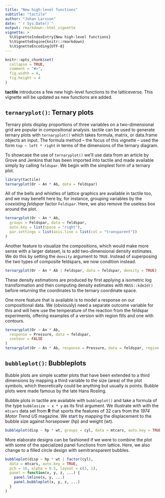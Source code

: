 ---
title: "New high-level functions"
subtitle: "tactile"
author: "Johan Larsson"
date: "`r Sys.Date()`"
output: rmarkdown::html_vignette
vignette: >
  %\VignetteIndexEntry{New high-level functions}
  %\VignetteEngine{knitr::rmarkdown}
  %\VignetteEncoding{UTF-8}
---

```{r setup, include = FALSE}
knitr::opts_chunk$set(
  collapse = TRUE,
  comment = "#>",
  fig.width = 4,
  fig.height = 4
)
```

**tactile** introduces a few new high-level functions to the latticeverse.
This vignette will be updated as new functions are added.

## `ternaryplot()`: Ternary plots

Ternary plots display proportions of three variables on a two-dimensional grid
are popular in compositional analysis. tactile can be used to generate 
ternary plots with `ternaryplot()` which takes formula, matrix, or 
data.frame objects an input. The formula method -- the focus of this 
vignette -- used the form `top ~ left * right` in terms of the
dimensions of the ternary diagram. 

To showcase the use of `ternaryplot()` we'll use data from an article
by Grove and Jenkins that has been imported into tactile and made available
simply by calling `feldspar`. We begin with the simplest form of a 
ternary plot.

```{r ternaryplot1}
library(tactile)
ternaryplot(Or ~ An * Ab, data = feldspar)
```

All of the bells and whistles of lattice graphics are available in tactile too,
and we may benefit here by, for instance, grouping variables by the
*coexisting feldspar* factor `Feldspar`. Here, we also remove the useless
box around the plot.

```{r ternaryplot2, fig.width = 7}
ternaryplot(Or ~ An * Ab,
  groups = Feldspar, data = feldspar,
  auto.key = list(space = "right"),
  par.settings = list(axis.line = list(col = "transparent"))
)
```

Another feature to visualize the compositions, which would make more sense
with a larger dataset, is to add two-dimensional density estimates. We do this 
by setting the `density` argument to `TRUE`. Instead of superposing the
two types of composite feldspars, we now condition instead.

```{r ternaryplot3, fig.width = 7}
ternaryplot(Or ~ An * Ab | Feldspar, data = feldspar, density = TRUE)
```

These density estimations are produced by first applying a isometric
log transformation and then computing density estimates with `MASS::kde2d()`
before returning the coordinates to the ternary coordinate space.

One more feature that is available is to model a response on our
compositional data. We (obviously) need a separate outcome variable for this
and will here use the temperature of the reaction from the feldspar 
experiments, offering examples of a version with region fills and one
with contours.

```{r ternaryplot4, fig.show = "hold"}
ternaryplot(Or ~ An * Ab,
  response = Pressure, data = feldspar,
  contour = FALSE
)
ternaryplot(Or ~ An * Ab, response = Pressure, data = feldspar, region = FALSE)
```


## `bubbleplot()`: Bubbleplots

Bubble plots are simple scatter plots that have been extended to a third
dimensions by mapping a third variable to the size (area) of the plot symbols,
which theoretically could be anything but usually is points. Bubble plots were
made famous by the late Hans Rosling. 

Bubble plots in tactile are available with `bubbleplot()` and
take a formula of the type `bubblesize ~ x * y` as its first argument. We
illustrate with with the `mtcars` data set from **R** that sports the
features of 32 cars from the *1974 Motor Trend US* magazine. We start
by mapping the displacement to the bubble size against horsepower (hp) 
and weight (wt).

```{r bubbleplot1, fig.width = 6}
bubbleplot(disp ~ hp * wt, groups = cyl, data = mtcars, auto.key = TRUE)
```

More elaborate designs can be fashioned if we were to combine the plot
with some of the specialized panel functions from lattice. Here, we also
change to a filled circle design with semitransparent bubbles.

```{r bubbleplot2, fig.width = 7, fig.height = 3.5}
bubbleplot(disp ~ hp * wt | factor(cyl),
  data = mtcars, auto.key = TRUE,
  pch = 16, alpha = 0.5, layout = c(3, 1),
  panel = function(x, y, z, ...) {
    panel.lmline(x, y, ...)
    panel.bubbleplot(x, y, z, ...)
  }
)
```

